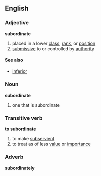 ==English==
===Adjective===
'''subordinate'''

#placed in a lower [[class]], [[rank]], or [[position]]
#[[submissive]] to or controlled by [[authority]]

====See also====
*[[inferior]]

===Noun===
'''subordinate'''

#one that is subordinate

===Transitive verb===
'''to subordinate'''

#to make [[subservient]]
#to treat as of less [[value]] or [[importance]]

===Adverb===
'''subordinately'''